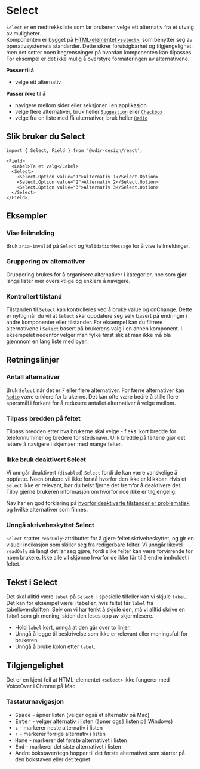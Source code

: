 
<Meta of={SelectStories} />

# Select

`Select` er en nedtrekksliste som lar brukeren velge ett alternativ fra et utvalg av muligheter.  
Komponenten er bygget på [HTML-elementet `<select>`](https://developer.mozilla.org/en-US/docs/Web/HTML/Reference/Elements/select), som benytter seg av operativsystemets standarder.
Dette sikrer forutsigbarhet og tilgjengelighet, men det setter noen begrensninger på hvordan komponenten kan tilpasses.
For eksempel er det ikke mulig å overstyre formateringen av alternativene.

**Passer til å**

- velge ett alternativ

**Passer ikke til å**

- navigere mellom sider eller seksjoner i en applikasjon
- velge flere alternativer, bruk heller [`Suggestion`](/docs/components-suggestion--docs) eller [`Checkbox`](/docs/components-checkbox--docs)
- velge fra en liste med få alternativer, bruk heller [`Radio`](/docs/components-radio--docs)

## Slik bruker du Select

<Primary />
<Controls />

```tsx
import { Select, Field } from '@udir-design/react';

<Field>
  <Label>Ta et valg</Label>
  <Select>
    <Select.Option value="1">Alternativ 1</Select.Option>
    <Select.Option value="2">Alternativ 2</Select.Option>
    <Select.Option value="3">Alternativ 3</Select.Option>
  </Select>
</Field>;
```

## Eksempler

### Vise feilmelding

Bruk `aria-invalid` på `Select` og `ValidationMessage` for å vise feilmeldinger.

<Canvas of={SelectStories.WithError} />

### Gruppering av alternativer

Gruppering brukes for å organisere alternativer i kategorier, noe som gjør lange lister mer oversiktlige og enklere å navigere.

<Canvas of={SelectStories.WithOptgroup} />

### Kontrollert tilstand

Tilstanden til `Select` kan kontrolleres ved å bruke value og onChange. Dette er nyttig når du vil at `Select` skal oppdatere seg selv basert på endringer i andre komponenter eller tilstander.
For eksempel kan du filtrere alternativene i `Select` basert på brukerens valg i en annen komponent. I eksempelet nedenfor velger man fylke først slik at man ikke må bla gjennnom en lang liste med byer.

<Canvas of={SelectStories.Controlled} />

## Retningslinjer

### Antall alternativer

Bruk `Select` når det er 7 eller flere alternativer. For færre alternativer kan [`Radio`](/docs/components-radio--docs) være enklere for brukerne. Det kan ofte være bedre å stille flere spørsmål i forkant for å redusere antallet alternativer å velge mellom.

### Tilpass bredden på feltet

Tilpass bredden etter hva brukerne skal velge - f.eks. kort bredde for telefonnummer og bredere for stedsnavn. Ulik bredde på feltene gjør det lettere å navigere i skjemaer med mange felter.

### Ikke bruk deaktivert Select

Vi unngår deaktivert (`disabled`) `Select` fordi de kan være vanskelige å oppfatte. Noen brukere vil ikke forstå hvorfor den ikke er klikkbar. Hvis et `Select` ikke er relevant, bør du helst fjerne det fremfor å deaktivere det. Tilby gjerne brukeren informasjon om hvorfor noe ikke er tilgjengelig.

Nav har en god forklaring på [hvorfor deaktiverte tilstander er problematisk](https://aksel.nav.no/god-praksis/artikler/deaktiverte-tilstander) og hvilke alternativer som finnes.

### Unngå skrivebeskyttet Select

`Select` støtter `readOnly`-attributtet for å gjøre feltet skrivebeskyttet, og gir en visuell indikasjon
som skiller seg fra redigerbare felter. Vi unngår likevel `readOnly` så langt det lar seg gjøre, fordi
slike felter kan være forvirrende for noen brukere. Ikke alle vil skjønne hvorfor de ikke får til å
endre innholdet i feltet.

## Tekst i Select

Det skal alltid være `label` på `Select`. I spesielle tilfeller kan vi skjule `label`. Det kan for eksempel være i tabeller, hvis feltet får `label` fra tabelloverskriften. Selv om vi har tenkt å skjule den, må vi alltid skrive en `label` som gir mening, siden den leses opp av skjermlesere.

- Hold `label` kort, unngå at den går over to linjer.
- Unngå å legge til beskrivelse som ikke er relevant eller meningsfull for brukeren.
- Unngå å bruke kolon etter `label`.

## Tilgjengelighet

Det er en kjent feil at HTML-elementet `<select>` ikke fungerer med VoiceOver i Chrome på Mac.

### Tastaturnavigasjon

- <kbd>Space</kbd> - åpner listen (velger også et alternativ på Mac)
- <kbd>Enter</kbd> - velger alternativ i listen (åpner også listen på Windows)
- <kbd data-icon>↓</kbd> - markerer neste alternativ i listen
- <kbd data-icon>↑</kbd> - markerer forrige alternativ i listen
- <kbd>Home</kbd> - markerer det første alternativet i listen
- <kbd>End</kbd> - markerer det siste alternativet i listen
- Andre bokstaver/tegn hopper til det første alternativet som starter på den bokstaven eller det tegnet.
